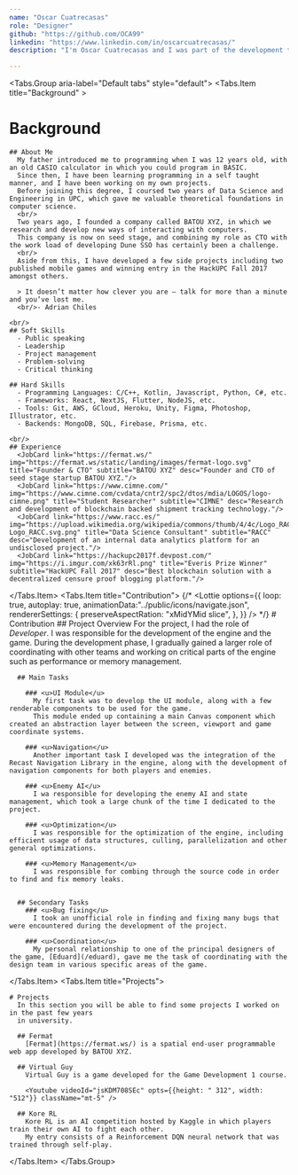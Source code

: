 ```yaml
---
name: "Oscar Cuatrecasas"
role: "Designer"
github: "https://github.com/OCA99"
linkedin: "https://www.linkedin.com/in/oscarcuatrecasas/"
description: "I'm Oscar Cuatrecasas and I was part of the development team in Dune SSO. I have been passionate about programming for a very long time, and this project has been the perfect opportunity to enter the game development world in depth. It has been a roller coaster ride of emotions in which we have all learned and experienced the joy of programming. I am very excited to be part of this project and I hope to be a part of the future of the game industry."

---
```

    


<Tabs.Group aria-label="Default tabs" style="default">
  <Tabs.Item title="Background" >

# Background

    ## About Me
      My father introduced me to programming when I was 12 years old, with an old CASIO calculator in which you could program in BASIC.
      Since then, I have been learning programming in a self taught manner, and I have been working on my own projects.
      Before joining this degree, I coursed two years of Data Science and Engineering in UPC, which gave me valuable theoretical foundations in computer science.
      <br/>
      Two years ago, I founded a company called BATOU XYZ, in which we research and develop new ways of interacting with computers.
      This company is now on seed stage, and combining my role as CTO with the work load of developing Dune SSO has certainly been a challenge.
      <br/>
      Aside from this, I have developed a few side projects including two published mobile games and winning entry in the HackUPC Fall 2017 amongst others.

      > It doesn’t matter how clever you are – talk for more than a minute and you’ve lost me.
      <br/>- Adrian Chiles

    <br/>
    ## Soft Skills
      - Public speaking
      - Leadership
      - Project management
      - Problem-solving
      - Critical thinking

    ## Hard Skills
      - Programming Languages: C/C++, Kotlin, Javascript, Python, C#, etc.
      - Frameworks: React, NextJS, Flutter, NodeJS, etc.
      - Tools: Git, AWS, GCloud, Heroku, Unity, Figma, Photoshop, Illustrator, etc.
      - Backends: MongoDB, SQL, Firebase, Prisma, etc.

    <br/>
    ## Experience
      <JobCard link="https://fermat.ws/" img="https://fermat.ws/static/landing/images/fermat-logo.svg" title="Founder & CTO" subtitle="BATOU XYZ" desc="Founder and CTO of seed stage startup BATOU XYZ."/>
      <JobCard link="https://www.cimne.com/" img="https://www.cimne.com/cvdata/cntr2/spc2/dtos/mdia/LOGOS/logo-cimne.png" title="Student Researcher" subtitle="CIMNE" desc="Research and development of blockchain backed shipment tracking technology."/>
      <JobCard link="https://www.racc.es/" img="https://upload.wikimedia.org/wikipedia/commons/thumb/4/4c/Logo_RACC.svg/1200px-Logo_RACC.svg.png" title="Data Science Consultant" subtitle="RACC" desc="Development of an internal data analytics platform for an undisclosed project."/>
      <JobCard link="https://hackupc2017f.devpost.com/" img="https://i.imgur.com/xk63rRl.png" title="Everis Prize Winner" subtitle="HackUPC Fall 2017" desc="Best blockchain solution with a decentralized censure proof blogging platform."/>

  </Tabs.Item>
  <Tabs.Item title="Contribution">
    {/* <Lottie  options={{
        loop: true,
        autoplay: true,
        animationData:"../public/icons/navigate.json",
        rendererSettings: {
          preserveAspectRation: "xMidYMid slice",
        },
      }} /> */}
    # Contribution
      ## Project Overview
        For the project, I had the role of *Developer*. I was responsible for the development of the engine and the game.
        During the development phase, I gradually gained a larger role of coordinating with other teams and working on critical parts of the engine such as performance or memory management.

      ## Main Tasks

        ### <u>UI Module</u>
          My first task was to develop the UI module, along with a few renderable components to be used for the game.
          This module ended up containing a main Canvas component which created an abstraction layer between the screen, viewport and game coordinate systems.

        ### <u>Navigation</u>
          Another important task I developed was the integration of the Recast Navigation Library in the engine, along with the development of navigation components for both players and enemies.

        ### <u>Enemy AI</u>
          I wa responsible for developing the enemy AI and state management, which took a large chunk of the time I dedicated to the project.

        ### <u>Optimization</u>
          I was responsible for the optimization of the engine, including efficient usage of data structures, culling, parallelization and other general optimizations.

        ### <u>Memory Management</u>
          I was responsible for combing through the source code in order to find and fix memory leaks.
          

      ## Secondary Tasks
        ### <u>Bug fixing</u>
          I took an unofficial role in finding and fixing many bugs that were encountered during the development of the project.

        ### <u>Coordination</u>
          My personal relationship to one of the principal designers of the game, [Eduard](/eduard), gave me the task of coordinating with the design team in various specific areas of the game.

  </Tabs.Item>
  <Tabs.Item title="Projects">

    # Projects
      In this section you will be able to find some projects I worked on in the past few years
      in university.

      ## Fermat
        [Fermat](https://fermat.ws/) is a spatial end-user programmable web app developed by BATOU XYZ.

      ## Virtual Guy
        Virtual Guy is a game developed for the Game Development 1 course.

        <Youtube videoId="jsKDM708SEc" opts={{height: " 312", width: "512"}} className="mt-5" />

      ## Kore RL
        Kore RL is an AI competition hosted by Kaggle in which players train their own AI to fight each other.
        My entry consists of a Reinforcement DQN neural network that was trained through self-play.
  </Tabs.Item>
</Tabs.Group>
